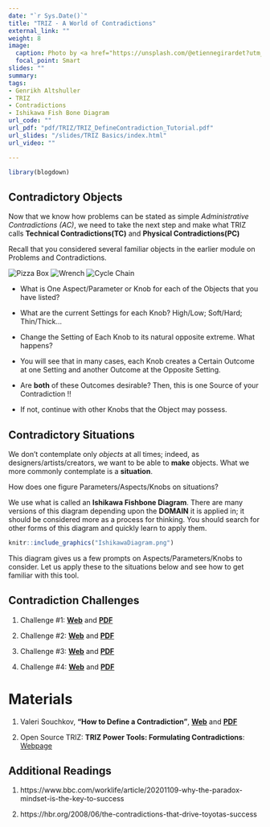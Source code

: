 ```yaml
---
date: "`r Sys.Date()`"
title: "TRIZ - A World of Contradictions"
external_link: ""
weight: 8
image:
  caption: Photo by <a href="https://unsplash.com/@etiennegirardet?utm_source=unsplash&utm_medium=referral&utm_content=creditCopyText">Etienne Girardet</a> on <a href="https://unsplash.com/s/photos/contradiction?utm_source=unsplash&utm_medium=referral&utm_content=creditCopyText">Unsplash</a>
  focal_point: Smart
slides: ""
summary: 
tags:
- Genrikh Altshuller
- TRIZ
- Contradictions
- Ishikawa Fish Bone Diagram
url_code: ""
url_pdf: "pdf/TRIZ/TRIZ_DefineContradiction_Tutorial.pdf"
url_slides: "/slides/TRIZ Basics/index.html"
url_video: ""

---
```


```r
library(blogdown)
```

## Contradictory Objects

Now that we know how problems can be stated as simple *Administrative Contradictions (AC)*, we need to take the next step and make what TRIZ calls **Technical Contradictions(TC)** and **Physical Contradictions(PC)**

Recall that you considered several familiar objects in the earlier module on Problems and Contradictions.

![Pizza Box](pizza.jpg)
![ Wrench](wrench.jpg)
![Cycle Chain](chain.jpg)

- What is One Aspect/Parameter or Knob for each of the Objects that you have listed?
  
- What are the current Settings for each Knob? High/Low; Soft/Hard; Thin/Thick...
  
- Change the Setting of Each Knob to its natural opposite extreme. What happens?
  
- You will see that in many cases, each Knob creates a Certain Outcome at one Setting and another Outcome at the Opposite Setting. 
  
- Are **both** of these Outcomes desirable? Then, this is one Source of your Contradiction !!

- If not, continue with other Knobs that the Object may possess.
  

## Contradictory Situations

We don't contemplate only *objects* at all times; indeed, as designers/artists/creators, we want to be able to **make** objects. What we more commonly contemplate is a **situation**.

How does one figure Parameters/Aspects/Knobs on situations?

We use what is called an **Ishikawa Fishbone Diagram**. There are many versions of this diagram depending upon the **DOMAIN** it is applied in; it should be considered more as a process for thinking. You should search for other forms of this diagram and quickly learn to apply them. 

```r
knitr::include_graphics("IshikawaDiagram.png")

```

This diagram gives us a few prompts on Aspects/Parameters/Knobs to consider. Let us apply these to the situations below and see how to get familiar with this tool. 

## Contradiction Challenges

1. Challenge #1: [**Web**](https://web.archive.org/web/20200813061353/https://triz-journal.com/triz-challenge-may-2001/) and [**PDF**](TRIZ Challenge - May 2001The Triz Journal.pdf)


1. Challenge #2: [**Web**](https://web.archive.org/web/20200813061945/https://triz-journal.com/triz-challenge-july-2001/) and [**PDF**](TRIZ Challenge - July 2001The Triz Journal.pdf)

1. Challenge #3: [**Web**](https://web.archive.org/web/20200813061928/https://triz-journal.com/triz-challenge-july-2002/) and [**PDF**](TRIZ Challenge - July 2002The Triz Journal.pdf)

1. Challenge #4: [**Web**](https://web.archive.org/web/20200813063906/https://triz-journal.com/triz-challenge-november-2003/) and [**PDF**](TRIZ Challenge - November 2003The Triz Journal.pdf)


# Materials

1. Valeri Souchkov, **"How to Define a Contradiction"**, [**Web**](https://xtriz.com/Training/TRIZ_DefineContradiction_Tutorial.pdf) and [**PDF**](TRIZ_DefineContradiction_Tutorial.pdf)

1. Open Source TRIZ: **TRIZ Power Tools: Formulating Contradictions**: [Webpage](https://www.opensourcetriz.com/triz-books/triz-skills/resolving-contradictions.html)



## Additional Readings

1. https://www.bbc.com/worklife/article/20201109-why-the-paradox-mindset-is-the-key-to-success

1. https://hbr.org/2008/06/the-contradictions-that-drive-toyotas-success




